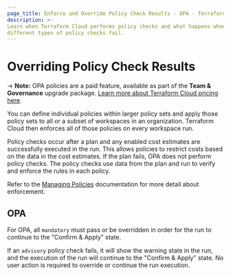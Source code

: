 ```yaml
---
page_title: Enforce and Override Policy Check Results - OPA - Terraform Cloud
description: >-
Learn when Terraform Cloud performs policy checks and what happens when
different types of policy checks fail.
---
```


# Overriding Policy Check Results

-> **Note:** OPA policies are a paid feature, available as part of the **Team & Governance** upgrade package. [Learn more about Terraform Cloud pricing here](https://www.hashicorp.com/products/terraform/pricing).

You can define individual policies within larger policy sets and apply those policy sets to all or a subset of workspaces in an organization. Terraform Cloud then enforces all of those policies on every workspace run.

Policy checks occur after a plan and any enabled cost estimates are successfully executed in the run. This allows policies to restrict costs based on the data in the cost estimates. If the plan fails, OPA does not perform policy checks. The policy checks use data from the plan and run to verify and enforce the rules in each policy.

Refer to the [Managing Policies](/cloud-docs/policies/opa/manage-policies) documentation for more detail about enforcement.

## OPA

For OPA, all `mandatory` must pass or be overridden in order for the run to continue to the "Confirm & Apply" state.

[permissions-citation]: #intentionally-unused---keep-for-maintainers

If an `advisory` policy check fails, it will show the warning state in the run, and the execution of the run will continue to the "Confirm & Apply" state. No user action is required to override or continue the run execution.
